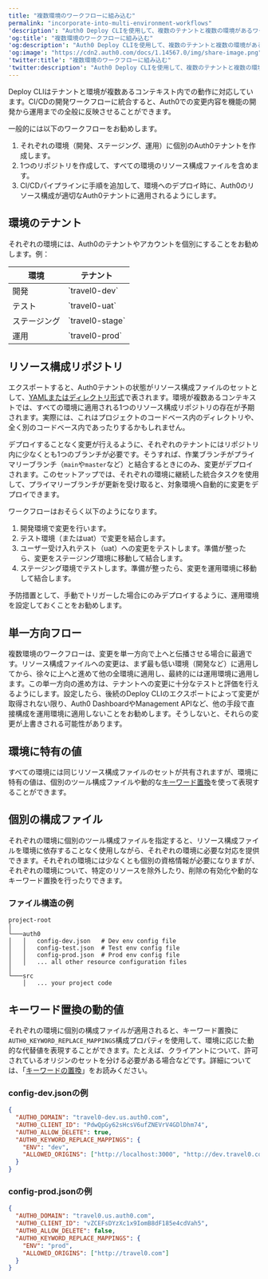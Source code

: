 ```yaml
---
title: "複数環境のワークフローに組み込む"
permalink: "incorporate-into-multi-environment-workflows"
'description': "Auth0 Deploy CLIを使用して、複数のテナントと複数の環境があるワークフローに対応する方法を説明します。"
'og:title': "複数環境のワークフローに組み込む"
'og:description': "Auth0 Deploy CLIを使用して、複数のテナントと複数の環境があるワークフローに対応する方法を説明します。"
'og:image': "https://cdn2.auth0.com/docs/1.14567.0/img/share-image.png"
'twitter:title': "複数環境のワークフローに組み込む"
'twitter:description': "Auth0 Deploy CLIを使用して、複数のテナントと複数の環境があるワークフローに対応する方法を説明します。"
---
```


Deploy CLIはテナントと環境が複数あるコンテキスト内での動作に対応しています。CI/CDの開発ワークフローに統合すると、Auth0での変更内容を機能の開発から運用までの全般に反映させることができます。

一般的には以下のワークフローをお勧めします。

1. それぞれの環境（開発、ステージング、運用）に個別のAuth0テナントを作成します。
2. 1つのリポジトリを作成して、すべての環境のリソース構成ファイルを含めます。
3. CI/CDパイプラインに手順を追加して、環境へのデプロイ時に、Auth0のリソース構成が適切なAuth0テナントに適用されるようにします。

## 環境のテナント

それぞれの環境には、Auth0のテナントやアカウントを個別にすることをお勧めします。例：

<table class="table"><thead>
<tr>
<th><strong>環境</strong></th>
<th><strong>テナント</strong></th>
</tr>
</thead>
<tbody>
<tr>
<td>開発</td>
<td>`travel0-dev`</td>
</tr>
<tr>
<td>テスト</td>
<td>`travel0-uat`</td>
</tr>
<tr>
<td>ステージング</td>
<td>`travel0-stage`</td>
</tr>
<tr>
<td>運用</td>
<td>`travel0-prod`</td>
</tr>
</tbody>
</table>

## リソース構成リポジトリ

エクスポートすると、Auth0テナントの状態がリソース構成ファイルのセットとして、[YAMLまたはディレクトリ形式](/docs/ja-jp/deploy-monitor/deploy-cli-tool/available-resource-configuration-formats)で表されます。環境が複数あるコンテキストでは、すべての環境に適用される1つのリソース構成リポジトリの存在が予期されます。実際には、これはプロジェクトのコードベース内のディレクトリや、全く別のコードベース内であったりするかもしれません。

デプロイすることなく変更が行えるように、それぞれのテナントにはリポジトリ内に少なくとも1つのブランチが必要です。そうすれば、作業ブランチがプライマリーブランチ（`main`や`master`など）と結合するときにのみ、変更がデプロイされます。このセットアップでは、それぞれの環境に継続した統合タスクを使用して、プライマリーブランチが更新を受け取ると、対象環境へ自動的に変更をデプロイできます。

ワークフローはおそらく以下のようになります。

1. 開発環境で変更を行います。
2. テスト環境（またはuat）で変更を結合します。
3. ユーザー受け入れテスト（uat）への変更をテストします。準備が整ったら、変更をステージング環境に移動して結合します。
4. ステージング環境でテストします。準備が整ったら、変更を運用環境に移動して結合します。

予防措置として、手動でトリガーした場合にのみデプロイするように、運用環境を設定しておくことをお勧めします。

## 単一方向フロー

複数環境のワークフローは、変更を単一方向で上へと伝播させる場合に最適です。リソース構成ファイルへの変更は、まず最も低い環境（開発など）に適用してから、徐々に上へと進めて他の全環境に適用し、最終的には運用環境に適用します。この単一方向の進め方は、テナントへの変更に十分なテストと評価を行えるようにします。設定したら、後続のDeploy CLIのエクスポートによって変更が取得されない限り、<Tooltip data-tooltip-id="react-containers-DefinitionTooltip-0" href="/docs/ja-jp/glossary?term=auth0-dashboard" tip="Auth0 Dashboard: サービスを構成するためのAuth0の主製品。" cta="用語集の表示">Auth0 Dashboard</Tooltip>や<Tooltip data-tooltip-id="react-containers-DefinitionTooltip-0" href="/docs/ja-jp/glossary?term=management-api" tip="Management API: 顧客が管理タスクを実行できるようにするための製品。" cta="用語集の表示">Management API</Tooltip>など、他の手段で直接構成を運用環境に適用しないことをお勧めします。そうしないと、それらの変更が上書きされる可能性があります。

## 環境に特有の値

すべての環境には同じリソース構成ファイルのセットが共有されますが、環境に特有の値は、個別のツール構成ファイルや動的な[キーワード置換](/docs/ja-jp/deploy-monitor/deploy-cli-tool/keyword-replacement)を使って表現することができます。

## 個別の構成ファイル

それぞれの環境に個別のツール構成ファイルを指定すると、リソース構成ファイルを環境に依存することなく使用しながら、それぞれの環境に必要な対応を提供できます。それぞれの環境には少なくとも個別の資格情報が必要になりますが、それぞれの環境について、特定のリソースを除外したり、削除の有効化や動的なキーワード置換を行ったりできます。

### ファイル構造の例

``` lines
project-root
│
└───auth0
│   │   config-dev.json   # Dev env config file
│   │   config-test.json  # Test env config file
│   │   config-prod.json  # Prod env config file
│   │   ... all other resource configuration files
│
└───src
    │   ... your project code
```

## キーワード置換の動的値

それぞれの環境に個別の構成ファイルが適用されると、キーワード置換に`AUTH0_KEYWORD_REPLACE_MAPPINGS`構成プロパティを使用して、環境に応じた動的な代替値を表現することができます。たとえば、クライアントについて、許可されているオリジンのセットを分ける必要がある場合などです。詳細については、「[キーワードの置換](/docs/ja-jp/deploy-monitor/deploy-cli-tool/keyword-replacement)」をお読みください。

### config-dev.jsonの例

```json lines
{
  "AUTH0_DOMAIN": "travel0-dev.us.auth0.com",
  "AUTH0_CLIENT_ID": "PdwQpGy62sHcsV6ufZNEVrV4GDlDhm74",
  "AUTH0_ALLOW_DELETE": true,
  "AUTH0_KEYWORD_REPLACE_MAPPINGS": {
    "ENV": "dev",
    "ALLOWED_ORIGINS": ["http://localhost:3000", "http://dev.travel0.com"]
  }
}
```

### config-prod.jsonの例

```json lines
{
  "AUTH0_DOMAIN": "travel0.us.auth0.com",
  "AUTH0_CLIENT_ID": "vZCEFsDYzXc1x9IomB8dF185e4cdVah5",
  "AUTH0_ALLOW_DELETE": false,
  "AUTH0_KEYWORD_REPLACE_MAPPINGS": {
    "ENV": "prod",
    "ALLOWED_ORIGINS": ["http://travel0.com"]
  }
}
```


